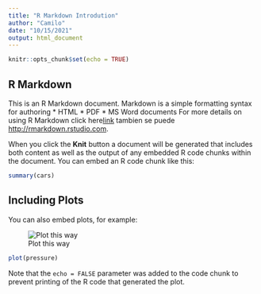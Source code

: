 ```yaml
---
title: "R Markdown Introdution"
author: "Camilo"
date: "10/15/2021"
output: html_document
---
```


```r
knitr::opts_chunk$set(echo = TRUE)
```

## R Markdown

This is an R Markdown document. Markdown is a simple formatting syntax for authoring 
*  HTML
*  PDF
*  MS Word documents
For more details on using R Markdown click here[link](http://rmarkdown.rstudio.com) tambien se puede <http://rmarkdown.rstudio.com>.

When you click the **Knit** button a document will be generated that includes both content as well as the output of any embedded R code chunks within the document. You can embed an R code chunk like this:

```r
summary(cars)
```

## Including Plots

You can also embed plots, for example:

![Plot this way](https://d33wubrfki0l68.cloudfront.net/9a5f0416f60249d68528837619ab59b5710eb32d/98a56/resources/webinars/programacio-n-con-r/thumbnail_hu9001510302461ebf7ccd1e9e89d31516_85020_1000x0_resize_q75_box.jpg)

```r
plot(pressure)
```

Note that the `echo = FALSE` parameter was added to the code chunk to prevent printing of the R code that generated the plot.
